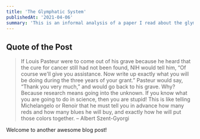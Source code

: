 ```yaml
---
title: 'The Glymphatic System'
publishedAt: '2021-04-06'
summary: 'This is an informal analysis of a paper I read about the glymphatic system.'
---
```


## Quote of the Post

> If Louis Pasteur were to come out of his grave because he heard that the cure for cancer still had not been found, NIH would tell him, “Of course we'll give you assistance. Now write up exactly what you will be doing during the three years of your grant.” Pasteur would say, “Thank you very much,” and would go back to his grave. Why? Because research means going into the unknown. If you know what you are going to do in science, then you are stupid! This is like telling Michelangelo or Renoir that he must tell you in advance how many reds and how many blues he will buy, and exactly how he will put those colors together. – Albert Szent-Gyorgi

Welcome to another awesome blog post!


